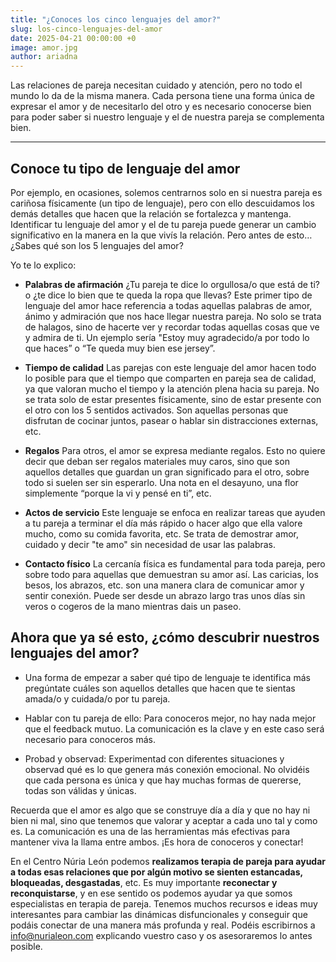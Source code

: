 ```yaml
---
title: "¿Conoces los cinco lenguajes del amor?"
slug: los-cinco-lenguajes-del-amor
date: 2025-04-21 00:00:00 +0
image: amor.jpg
author: ariadna
---
```


Las relaciones de pareja necesitan cuidado y atención, pero no todo el mundo lo da de la misma manera. Cada persona tiene una forma única de expresar el amor y de necesitarlo del otro y es necesario conocerse bien para poder saber si nuestro lenguaje y el de nuestra pareja se complementa bien. 


---

## Conoce tu tipo de lenguaje del amor

Por ejemplo, en ocasiones, solemos centrarnos solo en si nuestra pareja es cariñosa físicamente (un tipo de lenguaje), pero con ello descuidamos los demás detalles que hacen que la relación se fortalezca y mantenga. Identificar tu lenguaje del amor y el de tu pareja puede generar un cambio significativo en la manera en la que vivís la relación. Pero antes de esto… ¿Sabes qué son los 5 lenguajes del amor? 

Yo te lo explico:


- **Palabras de afirmación**
¿Tu pareja te dice lo orgullosa/o que está de ti? o ¿te dice lo bien que te queda la ropa que llevas? Este primer tipo de lenguaje del amor hace referencia a todas aquellas palabras de amor, ánimo y admiración que nos hace llegar nuestra pareja. No solo se trata de halagos, sino de hacerte ver y recordar todas aquellas cosas que ve y admira de ti. Un ejemplo sería "Estoy muy agradecido/a por todo lo que haces” o “Te queda muy bien ese jersey”. 

- **Tiempo de calidad**
Las parejas con este lenguaje del amor hacen todo lo posible para que el tiempo que comparten en pareja sea de calidad, ya que valoran mucho el tiempo y la atención plena hacia su pareja. No se trata solo de estar presentes físicamente, sino de estar presente con el otro con los 5 sentidos activados. Son aquellas personas que disfrutan de cocinar juntos, pasear o hablar sin distracciones externas, etc. 

- **Regalos**
Para otros, el amor se expresa mediante regalos. Esto no quiere decir que deban ser regalos materiales muy caros, sino que son aquellos detalles que guardan un gran significado para el otro, sobre todo si suelen ser sin esperarlo. Una nota en el desayuno, una flor simplemente “porque la vi y pensé en ti”, etc. 

- **Actos de servicio**
Este lenguaje se enfoca en realizar tareas que ayuden a tu pareja a terminar el día más rápido o hacer algo que ella valore mucho, como su comida favorita, etc.  Se trata de demostrar amor, cuidado y decir "te amo" sin necesidad de usar las palabras.

- **Contacto físico**
La cercanía física es fundamental para toda pareja, pero sobre todo para aquellas que demuestran su amor así. Las caricias, los besos, los abrazos, etc. son una manera clara de comunicar amor y sentir conexión. Puede ser desde un abrazo largo tras unos días sin veros o cogeros de la mano mientras dais un paseo. 

## Ahora que ya sé esto, ¿cómo descubrir nuestros lenguajes del amor? 

- Una forma de empezar a saber qué tipo de lenguaje te identifica más pregúntate cuáles son aquellos detalles que hacen que te sientas amada/o y cuidada/o por tu pareja. 

- Hablar con tu pareja de ello: Para conoceros mejor, no hay nada mejor que el feedback mutuo. La comunicación es la clave y en este caso será necesario para conoceros más.

- Probad y observad: Experimentad con diferentes situaciones y observad qué es lo que genera más conexión emocional. No olvidéis que cada persona es única y que hay muchas formas de quererse, todas son válidas y únicas. 

Recuerda que el amor es algo que se construye día a día y que no hay ni bien ni mal, sino que tenemos que valorar y aceptar a cada uno tal y como es. La comunicación es una de las herramientas más efectivas para mantener viva la llama entre ambos. ¡Es hora de conoceros y conectar!

En el Centro Núria León podemos **realizamos terapia de pareja para ayudar a todas esas relaciones que por algún motivo se sienten estancadas, bloqueadas, desgastadas**, etc. Es muy importante **reconectar y reconquistarse**, y en ese sentido os podemos ayudar ya que somos especialistas en terapia de pareja. Tenemos muchos recursos e ideas muy interesantes para cambiar las dinámicas disfuncionales y conseguir que podáis conectar de una manera más profunda y real. Podéis escribirnos a info@nurialeon.com explicando vuestro caso y os asesoraremos lo antes posible.

